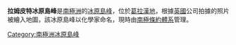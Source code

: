 {{coord|66|57|S|65|47|W|source:GNIS|display=title}}

'''拉姆皮特冰原島峰'''是[[南極洲|南極洲]]的[[冰原島峰|冰原島峰]]，位於[[葛拉漢地|葛拉漢地]]，根據[[英國|英國]]公司拍據的照片被繪入地圖，該冰原島峰以化學家命名，現時由[[南極條約體系|南極條約體系]]管理。

{{DEFAULTSORT:Lampitt Nunatak}}
[[Category:南極洲冰原島峰|Category:南極洲冰原島峰]]


{{FoynCoast-geo-stub}}